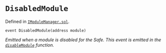 # `DisabledModule`
Defined in [`IModuleManager.sol`](https://github.com/safe-global/safe-smart-account/tree/main/contracts/interfaces/IModuleManager.sol#L15).

```solidity
event DisabledModule(address module)

```

*Emitted when a module is disabled for the Safe. This event is emitted in the [`disableModule`](/reference-smart-account/module-functions/disableModule.mdx) function.*